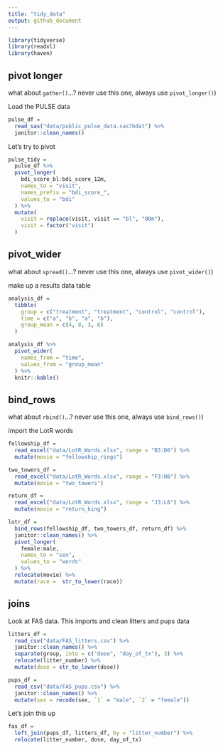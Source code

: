 ```yaml
---
title: "tidy_data"
output: github_document
---
```

 
```r
library(tidyverse)
library(readxl)
library(haven)
```

## pivot longer

what about `gather()`...? never use this one, always use `pivot_longer()`)

Load the PULSE data

```r
pulse_df = 
  read_sas("data/public_pulse_data.sas7bdat") %>%
  janitor::clean_names()
```

Let's try to pivot

```r
pulse_tidy = 
  pulse_df %>%
  pivot_longer(
    bdi_score_bl:bdi_score_12m,
    names_to = "visit",
    names_prefix = "bdi_score_", 
    values_to = "bdi"
  ) %>%
  mutate(
    visit = replace(visit, visit == "bl", "00m"), 
    visit = factor("visit")
  )
```

## pivot_wider

what about `spread()`...? never use this one, always use `pivot_wider()`)

make up a results data table

```r
analysis_df = 
  tibble(
    group = c("treatment", "treatment", "control", "control"),
    time = c("a", "b", "a", "b"),
    group_mean = c(4, 8, 3, 6)
  )
```

```r
analysis_df %>%
  pivot_wider(
    names_from = "time",
    values_from = "group_mean"
  ) %>%
  knitr::kable()
```


## bind_rows

what about `rbind()`...? never use this one, always use `bind_rows()`)

import the LotR words

```r
fellowship_df = 
  read_excel("data/LotR_Words.xlsx", range = "B3:D6") %>%
  mutate(movie = "fellowship_rings")
```

```r
two_towers_df = 
  read_excel("data/LotR_Words.xlsx", range = "F3:H6") %>%
  mutate(movie = "two_towers")
```

```r
return_df = 
  read_excel("data/LotR_Words.xlsx", range = "J3:L6") %>%
  mutate(movie = "return_king")
```

```r
lotr_df = 
  bind_rows(fellowship_df, two_towers_df, return_df) %>%
  janitor::clean_names() %>%
  pivot_longer(
    female:male,
    names_to = "sex",
    values_to = "words"
  ) %>%
  relocate(movie) %>%
  mutate(race =  str_to_lower(race))
```


## joins

Look at FAS data. This imports and clean litters and pups data

```r
litters_df = 
  read_csv("data/FAS_litters.csv") %>%
  janitor::clean_names() %>%
  separate(group, into = c("dose", "day_of_tx"), 3) %>%
  relocate(litter_number) %>%
  mutate(dose = str_to_lower(dose))

pups_df = 
  read_csv("data/FAS_pups.csv") %>%
  janitor::clean_names() %>%
  mutate(sex = recode(sex, `1` = "male", `2` = "female"))
```


Let's join this up

```r
fas_df = 
  left_join(pups_df, litters_df, by = "litter_number") %>%
  relocate(litter_number, dose, day_of_tx)
```




